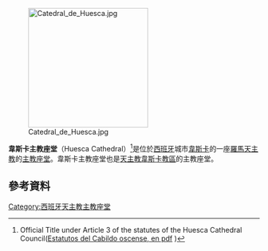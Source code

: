 [[File:Catedral_de_Huesca.jpg|240px]]

'''韋斯卡主教座堂'''（Huesca Cathedral）<ref>Official Title under Article 3 of the statutes of the Huesca Cathedral Council([http://www.diocesisdehuesca.org/directorio/documentos/ESTATUTOS-CABILDO.pdf Estatutos del Cabildo oscense, en pdf] {{Wayback|url=http://www.diocesisdehuesca.org/directorio/documentos/ESTATUTOS-CABILDO.pdf |date=20150923214925 }})</ref>是位於[[西班牙|西班牙]]城市[[韋斯卡|韋斯卡]]的一座[[羅馬天主教|羅馬天主教]]的[[主教座堂|主教座堂]]。韋斯卡主教座堂也是[[天主教韋斯卡教區|天主教韋斯卡教區]]的主教座堂。
{{Commonscat|Huesca Cathedral|韋斯卡主教座堂}}
==參考資料==
{{reflist}}
{{Coord|42|8|25.3|N|0|24|31.4|W|display=title}}
[[Category:西班牙天主教主教座堂|Category:西班牙天主教主教座堂]]